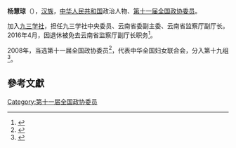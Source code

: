 '''杨慧琼'''（{{bd|1956年||}}），[[汉族|汉族]]，[[中华人民共和国|中华人民共和国]]政治人物、[[第十一届全国政协委员|第十一届全国政协委员]]。

加入[[九三学社|九三学社]]，担任九三学社中央委员、云南省委副主委、云南省监察厅副厅长。2016年4月，因退休被免去云南省监察厅副厅长职务<ref>{{cite web|url=http://www.thepaper.cn/newsDetail_forward_1463399|title=云南省任免21名干部：杨慧琼因退休被免省监察厅副厅长一职|accessdate=2016-04-30|publisher=澎湃新闻|archive-date=2017-12-23|archive-url=https://web.archive.org/web/20171223051235/http://www.thepaper.cn/newsDetail_forward_1463399|dead-url=no}}</ref>。

2008年，当选第十一届全国政协委员<ref>{{cite news|title=第十一届全国政协委员名单|url=http://www.indaa.com.cn/zt/2009qglh/zxzs/200903/t20090303_127573.html|accessdate=2013-04-09|newspaper=新华社北京1月25日电 中国人民政治协商会议第十一届全国委员会委员名单(共2237人，2008年1月25日政协第十届全国委员会常务委员会第二十次会议通过)|date=2008年1月25日|deadurl=yes|archiveurl=https://web.archive.org/web/20130928014403/http://www.indaa.com.cn/zt/2009qglh/zxzs/200903/t20090303_127573.html|archivedate=2013年9月28日|df=}}</ref>，代表中华全国妇女联合会，分入第十九组<ref>{{cite news|title=全国政协信息-杨慧琼|url=http://www.cppcc.gov.cn/CMS/wylibary/showJcwyxtInfoWylibary.action?tabJcwyxt.guid=11W0006230&wytype=wjwy|accessdate=2013-04-11|newspaper=全国政协委员会|archive-date=2016-06-04|archive-url=https://web.archive.org/web/20160604080805/http://www.cppcc.gov.cn/CMS/wylibary/showJcwyxtInfoWylibary.action?tabJcwyxt.guid=11W0006230&wytype=wjwy|dead-url=no}}</ref>。

==參考文獻==
{{reflist}}
{{中国政治人物小作品}}

[[Category:第十一届全国政协委员|Category:第十一届全国政协委员]]